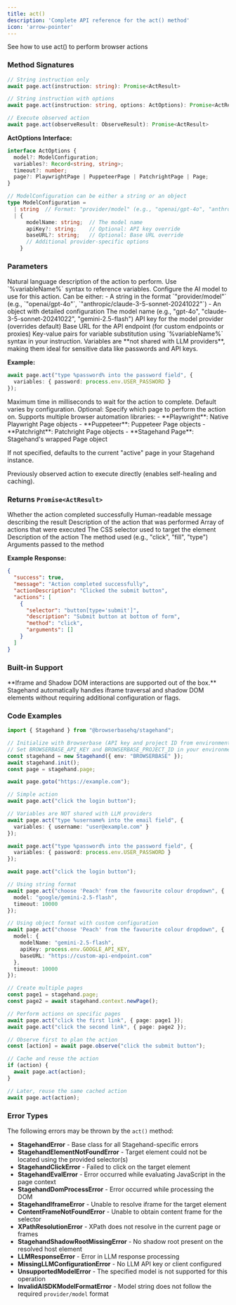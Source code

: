 ```yaml
---
title: act()
description: 'Complete API reference for the act() method'
icon: 'arrow-pointer'
---
```


<CardGroup cols={1}>
<Card title="Act" icon="arrow-pointer" href="/basics/act">
  See how to use act() to perform browser actions
</Card>
</CardGroup>

### Method Signatures

<Tabs>
<Tab title="TypeScript">

```typescript
// String instruction only
await page.act(instruction: string): Promise<ActResult>

// String instruction with options
await page.act(instruction: string, options: ActOptions): Promise<ActResult>

// Execute observed action
await page.act(observeResult: ObserveResult): Promise<ActResult>
```

**ActOptions Interface:**
```typescript
interface ActOptions {
  model?: ModelConfiguration;
  variables?: Record<string, string>;
  timeout?: number;
  page?: PlaywrightPage | PuppeteerPage | PatchrightPage | Page;
}

// ModelConfiguration can be either a string or an object
type ModelConfiguration =
  | string  // Format: "provider/model" (e.g., "openai/gpt-4o", "anthropic/claude-3-5-sonnet-20241022")
  | {
      modelName: string;  // The model name
      apiKey?: string;    // Optional: API key override
      baseURL?: string;   // Optional: Base URL override
      // Additional provider-specific options
    }
```

</Tab>

</Tabs>

### Parameters

<ParamField path="instruction" type="string" required>
  Natural language description of the action to perform. Use `%variableName%` syntax to reference variables.
</ParamField>

<ParamField path="model" type="ModelConfiguration" optional>
  Configure the AI model to use for this action. Can be either:
  - A string in the format `"provider/model"` (e.g., `"openai/gpt-4o"`, `"anthropic/claude-3-5-sonnet-20241022"`)
  - An object with detailed configuration

  <Expandable title="Model Configuration Object">
    <ParamField path="modelName" type="string" required>
      The model name (e.g., "gpt-4o", "claude-3-5-sonnet-20241022", "gemini-2.5-flash")
    </ParamField>
    <ParamField path="apiKey" type="string" optional>
      API key for the model provider (overrides default)
    </ParamField>
    <ParamField path="baseURL" type="string" optional>
      Base URL for the API endpoint (for custom endpoints or proxies)
    </ParamField>
  </Expandable>
</ParamField>

<ParamField path="variables" type="Record<string, string>" optional>
  Key-value pairs for variable substitution using `%variableName%` syntax in your instruction. Variables are **not shared with LLM providers**, making them ideal for sensitive data like passwords and API keys.

  **Example:**
  ```typescript
  await page.act("type %password% into the password field", {
    variables: { password: process.env.USER_PASSWORD }
  });
  ```
</ParamField>

<ParamField path="timeout" type="number" optional>
  Maximum time in milliseconds to wait for the action to complete. Default varies by configuration.
</ParamField>

<ParamField path="page" type="PlaywrightPage | PuppeteerPage | PatchrightPage | Page" optional>
  Optional: Specify which page to perform the action on. Supports multiple browser automation libraries:
  - **Playwright**: Native Playwright Page objects
  - **Puppeteer**: Puppeteer Page objects
  - **Patchright**: Patchright Page objects
  - **Stagehand Page**: Stagehand's wrapped Page object

  If not specified, defaults to the current "active" page in your Stagehand instance.
</ParamField>

<ParamField path="observeResult" type="ObserveResult" optional>
  Previously observed action to execute directly (enables self-healing and caching).
</ParamField>

### Returns `Promise<ActResult>`

<ResponseField name="success" type="boolean">
  Whether the action completed successfully
</ResponseField>

<ResponseField name="message" type="string">
  Human-readable message describing the result
</ResponseField>

<ResponseField name="actionDescription" type="string">
  Description of the action that was performed
</ResponseField>

<ResponseField name="actions" type="Action[]">
  Array of actions that were executed

  <Expandable title="Action">
    <ResponseField name="selector" type="string">
      The CSS selector used to target the element
    </ResponseField>
    <ResponseField name="description" type="string">
      Description of the action
    </ResponseField>
    <ResponseField name="method" type="string">
      The method used (e.g., "click", "fill", "type")
    </ResponseField>
    <ResponseField name="arguments" type="string[]">
      Arguments passed to the method
    </ResponseField>
  </Expandable>
</ResponseField>

**Example Response:**
```json
{
  "success": true,
  "message": "Action completed successfully",
  "actionDescription": "Clicked the submit button",
  "actions": [
    {
      "selector": "button[type='submit']",
      "description": "Submit button at bottom of form",
      "method": "click",
      "arguments": []
    }
  ]
}
```

### Built-in Support

<Note>
**Iframe and Shadow DOM interactions are supported out of the box.** Stagehand automatically handles iframe traversal and shadow DOM elements without requiring additional configuration or flags.
</Note>

### Code Examples

<Tabs>
<Tab title="Basic Usage">

```typescript
import { Stagehand } from "@browserbasehq/stagehand";

// Initialize with Browserbase (API key and project ID from environment variables)
// Set BROWSERBASE_API_KEY and BROWSERBASE_PROJECT_ID in your environment
const stagehand = new Stagehand({ env: "BROWSERBASE" });
await stagehand.init();
const page = stagehand.page;

await page.goto("https://example.com");

// Simple action
await page.act("click the login button");
```

</Tab>
<Tab title="Variables">

```typescript
// Variables are NOT shared with LLM providers
await page.act("type %username% into the email field", {
  variables: { username: "user@example.com" }
});

await page.act("type %password% into the password field", {
  variables: { password: process.env.USER_PASSWORD }
});

await page.act("click the login button");
```

</Tab>
<Tab title="Custom Model">

```typescript
// Using string format
await page.act("choose 'Peach' from the favourite colour dropdown", {
  model: "google/gemini-2.5-flash",
  timeout: 10000
});

// Using object format with custom configuration
await page.act("choose 'Peach' from the favourite colour dropdown", {
  model: {
    modelName: "gemini-2.5-flash",
    apiKey: process.env.GOOGLE_API_KEY,
    baseURL: "https://custom-api-endpoint.com"
  },
  timeout: 10000
});
```

</Tab>
<Tab title="Multi-Page">

```typescript
// Create multiple pages
const page1 = stagehand.page;
const page2 = await stagehand.context.newPage();

// Perform actions on specific pages
await page.act("click the first link", { page: page1 });
await page.act("click the second link", { page: page2 });
```

</Tab>
<Tab title="Caching">

```typescript
// Observe first to plan the action
const [action] = await page.observe("click the submit button");

// Cache and reuse the action
if (action) {
  await page.act(action);
}

// Later, reuse the same cached action
await page.act(action);
```

</Tab>
</Tabs>

### Error Types

The following errors may be thrown by the `act()` method:

- **StagehandError** - Base class for all Stagehand-specific errors
- **StagehandElementNotFoundError** - Target element could not be located using the provided selector(s)
- **StagehandClickError** - Failed to click on the target element
- **StagehandEvalError** - Error occurred while evaluating JavaScript in the page context
- **StagehandDomProcessError** - Error occurred while processing the DOM
- **StagehandIframeError** - Unable to resolve iframe for the target element
- **ContentFrameNotFoundError** - Unable to obtain content frame for the selector
- **XPathResolutionError** - XPath does not resolve in the current page or frames
- **StagehandShadowRootMissingError** - No shadow root present on the resolved host element
- **LLMResponseError** - Error in LLM response processing
- **MissingLLMConfigurationError** - No LLM API key or client configured
- **UnsupportedModelError** - The specified model is not supported for this operation
- **InvalidAISDKModelFormatError** - Model string does not follow the required `provider/model` format